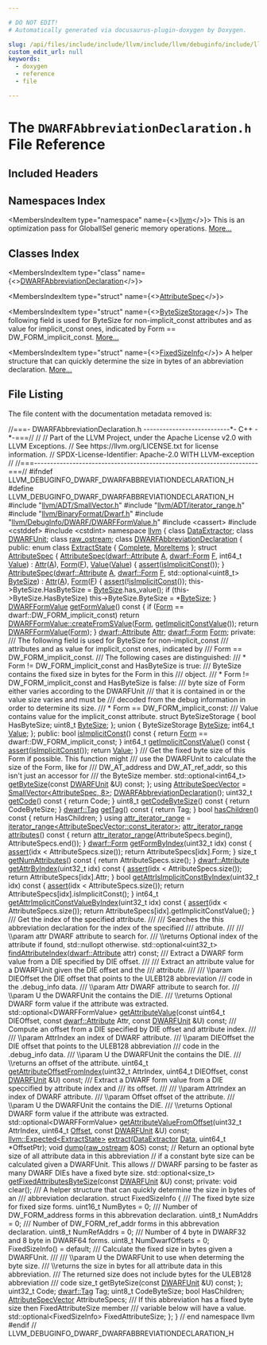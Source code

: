```yaml
---

# DO NOT EDIT!
# Automatically generated via docusaurus-plugin-doxygen by Doxygen.

slug: /api/files/include/include/llvm/include/llvm/debuginfo/include/llvm/debuginfo/dwarf/dwarfabbreviationdeclaration-h
custom_edit_url: null
keywords:
  - doxygen
  - reference
  - file

---
```





# The `DWARFAbbreviationDeclaration.h` File Reference

<DoxygenPage pluginConfig={pluginConfig}>



## Included Headers

<IncludesList>
<IncludesListItem
  filePath="llvm/ADT/SmallVector.h"
  permalink="/docs/api/files/include/include/llvm/include/llvm/adt/smallvector-h"
  isLocal="true" />
<IncludesListItem
  filePath="llvm/ADT/iterator_range.h"
  permalink="/docs/api/files/include/include/llvm/include/llvm/adt/iterator-range-h"
  isLocal="true" />
<IncludesListItem
  filePath="llvm/BinaryFormat/Dwarf.h"
  permalink="/docs/api/files/include/include/llvm/include/llvm/binaryformat/dwarf-h"
  isLocal="true" />
<IncludesListItem
  filePath="llvm/DebugInfo/DWARF/DWARFFormValue.h"
  permalink="/docs/api/files/include/include/llvm/include/llvm/debuginfo/include/llvm/debuginfo/dwarf/dwarfformvalue-h"
  isLocal="true" />
<IncludesListItem
  filePath="cassert"
  permalink=""
  isLocal="false" />
<IncludesListItem
  filePath="cstddef"
  permalink=""
  isLocal="false" />
<IncludesListItem
  filePath="cstdint"
  permalink=""
  isLocal="false" />
</IncludesList>

## Namespaces Index

<MembersIndex>

<MembersIndexItem
  type="namespace"
  name={<><a href="/docs/api/namespaces/llvm">llvm</a></>}>
This is an optimization pass for GlobalISel generic memory operations. <a href="/docs/api/namespaces/llvm/#details">More...</a>
</MembersIndexItem>

</MembersIndex>

## Classes Index

<MembersIndex>

<MembersIndexItem
  type="class"
  name={<><a href="/docs/api/classes/llvm/dwarfabbreviationdeclaration">DWARFAbbreviationDeclaration</a></>}>
</MembersIndexItem>

<MembersIndexItem
  type="struct"
  name={<><a href="/docs/api/structs/llvm/dwarfabbreviationdeclaration/attributespec">AttributeSpec</a></>}>
</MembersIndexItem>

<MembersIndexItem
  type="struct"
  name={<><a href="/docs/api/structs/llvm/dwarfabbreviationdeclaration/attributespec/bytesizestorage">ByteSizeStorage</a></>}>
The following field is used for ByteSize for non-implicit&#95;const attributes and as value for implicit&#95;const ones, indicated by Form == DW&#95;FORM&#95;implicit&#95;const. <a href="/docs/api/structs/llvm/dwarfabbreviationdeclaration/attributespec/bytesizestorage/#details">More...</a>
</MembersIndexItem>

<MembersIndexItem
  type="struct"
  name={<><a href="/docs/api/structs/llvm/dwarfabbreviationdeclaration/fixedsizeinfo">FixedSizeInfo</a></>}>
A helper structure that can quickly determine the size in bytes of an abbreviation declaration. <a href="/docs/api/structs/llvm/dwarfabbreviationdeclaration/fixedsizeinfo/#details">More...</a>
</MembersIndexItem>

</MembersIndex>


## File Listing

The file content with the documentation metadata removed is:

<ProgramListing>

<Link id="l00001" /><CodeLine lineNumber="1"><span class="doxyHighlightComment">//===- DWARFAbbreviationDeclaration.h ---------------------------&#42;- C++ -&#42;-===//</span></CodeLine>
<Link id="l00002" /><CodeLine lineNumber="2"><span class="doxyHighlightComment">//</span></CodeLine>
<Link id="l00003" /><CodeLine lineNumber="3"><span class="doxyHighlightComment">// Part of the LLVM Project, under the Apache License v2.0 with LLVM Exceptions.</span></CodeLine>
<Link id="l00004" /><CodeLine lineNumber="4"><span class="doxyHighlightComment">// See https://llvm.org/LICENSE.txt for license information.</span></CodeLine>
<Link id="l00005" /><CodeLine lineNumber="5"><span class="doxyHighlightComment">// SPDX-License-Identifier: Apache-2.0 WITH LLVM-exception</span></CodeLine>
<Link id="l00006" /><CodeLine lineNumber="6"><span class="doxyHighlightComment">//</span></CodeLine>
<Link id="l00007" /><CodeLine lineNumber="7"><span class="doxyHighlightComment">//===----------------------------------------------------------------------===//</span></CodeLine>
<Link id="l00008" /><CodeLine lineNumber="8"></CodeLine>
<Link id="l00009" /><CodeLine lineNumber="9"><span class="doxyHighlightPreprocessor">#ifndef LLVM&#95;DEBUGINFO&#95;DWARF&#95;DWARFABBREVIATIONDECLARATION&#95;H</span></CodeLine>
<Link id="l00010" /><CodeLine lineNumber="10"><span class="doxyHighlightPreprocessor">#define LLVM&#95;DEBUGINFO&#95;DWARF&#95;DWARFABBREVIATIONDECLARATION&#95;H</span></CodeLine>
<Link id="l00011" /><CodeLine lineNumber="11"></CodeLine>
<Link id="l00012" /><CodeLine lineNumber="12"><span class="doxyHighlightPreprocessor">#include &quot;<a href="/docs/api/files/include/include/llvm/include/llvm/adt/smallvector-h">llvm/ADT/SmallVector.h</a>&quot;</span></CodeLine>
<Link id="l00013" /><CodeLine lineNumber="13"><span class="doxyHighlightPreprocessor">#include &quot;<a href="/docs/api/files/include/include/llvm/include/llvm/adt/iterator-range-h">llvm/ADT/iterator&#95;range.h</a>&quot;</span></CodeLine>
<Link id="l00014" /><CodeLine lineNumber="14"><span class="doxyHighlightPreprocessor">#include &quot;<a href="/docs/api/files/include/include/llvm/include/llvm/binaryformat/dwarf-h">llvm/BinaryFormat/Dwarf.h</a>&quot;</span></CodeLine>
<Link id="l00015" /><CodeLine lineNumber="15"><span class="doxyHighlightPreprocessor">#include &quot;<a href="/docs/api/files/include/include/llvm/include/llvm/debuginfo/include/llvm/debuginfo/dwarf/dwarfformvalue-h">llvm/DebugInfo/DWARF/DWARFFormValue.h</a>&quot;</span></CodeLine>
<Link id="l00016" /><CodeLine lineNumber="16"><span class="doxyHighlightPreprocessor">#include &lt;cassert&gt;</span></CodeLine>
<Link id="l00017" /><CodeLine lineNumber="17"><span class="doxyHighlightPreprocessor">#include &lt;cstddef&gt;</span></CodeLine>
<Link id="l00018" /><CodeLine lineNumber="18"><span class="doxyHighlightPreprocessor">#include &lt;cstdint&gt;</span></CodeLine>
<Link id="l00019" /><CodeLine lineNumber="19"></CodeLine>
<Link id="l00020" /><CodeLine lineNumber="20"><span class="doxyHighlightKeyword">namespace </span><span class="doxyHighlight"><a href="/docs/api/namespaces/llvm">llvm</a> &#123;</span></CodeLine>
<Link id="l00021" /><CodeLine lineNumber="21"></CodeLine>
<Link id="l00022" /><CodeLine lineNumber="22"><span class="doxyHighlightKeyword">class </span><span class="doxyHighlight"><a href="/docs/api/classes/llvm/dataextractor">DataExtractor</a>;</span></CodeLine>
<Link id="l00023" /><CodeLine lineNumber="23"><span class="doxyHighlightKeyword">class </span><span class="doxyHighlight"><a href="/docs/api/classes/llvm/dwarfunit-1">DWARFUnit</a>;</span></CodeLine>
<Link id="l00024" /><CodeLine lineNumber="24"><span class="doxyHighlightKeyword">class </span><span class="doxyHighlight"><a href="/docs/api/classes/llvm/raw-ostream">raw&#95;ostream</a>;</span></CodeLine>
<Link id="l00025" /><CodeLine lineNumber="25"></CodeLine>
<Link id="l00026" /><CodeLine lineNumber="26" lineLink="/docs/api/classes/llvm/dwarfabbreviationdeclaration"><span class="doxyHighlightKeyword">class </span><span class="doxyHighlight"><a href="/docs/api/classes/llvm/dwarfabbreviationdeclaration/#af09a94b7f29820590b6ab1ce422b0adc">DWARFAbbreviationDeclaration</a> &#123;</span></CodeLine>
<Link id="l00027" /><CodeLine lineNumber="27"><span class="doxyHighlightKeyword">public</span><span class="doxyHighlight">:</span></CodeLine>
<Link id="l00028" /><CodeLine lineNumber="28" lineLink="/docs/api/classes/llvm/dwarfabbreviationdeclaration/#a45f09c6803dbfb2f9d93c99695f96c4faae94f80b3ce82062a5dd7815daa04f9d"><span class="doxyHighlight">  </span><span class="doxyHighlightKeyword">enum class</span><span class="doxyHighlight"> <a href="/docs/api/classes/llvm/dwarfabbreviationdeclaration/#a45f09c6803dbfb2f9d93c99695f96c4f">ExtractState</a> &#123; <a href="/docs/api/classes/llvm/dwarfabbreviationdeclaration/#a45f09c6803dbfb2f9d93c99695f96c4faae94f80b3ce82062a5dd7815daa04f9d">Complete</a>, <a href="/docs/api/classes/llvm/dwarfabbreviationdeclaration/#a45f09c6803dbfb2f9d93c99695f96c4fa6dddae7592715059f525b0be03e12b66">MoreItems</a> &#125;;</span></CodeLine>
<Link id="l00029" /><CodeLine lineNumber="29" lineLink="/docs/api/structs/llvm/dwarfabbreviationdeclaration/attributespec"><span class="doxyHighlight">  </span><span class="doxyHighlightKeyword">struct </span><span class="doxyHighlight"><a href="/docs/api/structs/llvm/dwarfabbreviationdeclaration/attributespec/#a425ba6e6cc155ad1a7df3893f865e33c">AttributeSpec</a> &#123;</span></CodeLine>
<Link id="l00030" /><CodeLine lineNumber="30" lineLink="/docs/api/structs/llvm/dwarfabbreviationdeclaration/attributespec/#a425ba6e6cc155ad1a7df3893f865e33c"><span class="doxyHighlight">    <a href="/docs/api/structs/llvm/dwarfabbreviationdeclaration/attributespec/#a425ba6e6cc155ad1a7df3893f865e33c">AttributeSpec</a>(<a href="/docs/api/namespaces/llvm/dwarf/#a1424c28b6a65587442fbd9d87726c2c7">dwarf::Attribute</a> <a href="/docs/api/files/lib/lib/ir/builtingcs-cpp/#a2e38c85003a042421cde1647632d0b72">A</a>, <a href="/docs/api/namespaces/llvm/dwarf/#a6c06a10ffac779879f6b62a1a904517b">dwarf::Form</a> <a href="/docs/api/files/lib/lib/support/md5-cpp/#a96d73bbd7af15cb1fc38c3f4a3bd82e9">F</a>, int64&#95;t <a href="/docs/api/structs/llvm/dwarfabbreviationdeclaration/attributespec/#a112010382f814e3b8bef82bdbde3a98a">Value</a>)</span></CodeLine>
<Link id="l00031" /><CodeLine lineNumber="31"><span class="doxyHighlight">        : <a href="/docs/api/structs/llvm/dwarfabbreviationdeclaration/attributespec/#a334610a585463d47be91041e10e9ba7a">Attr</a>(<a href="/docs/api/files/lib/lib/ir/builtingcs-cpp/#a2e38c85003a042421cde1647632d0b72">A</a>), <a href="/docs/api/structs/llvm/dwarfabbreviationdeclaration/attributespec/#ae1a5d450fc1291db4a1981cfbd38fc0b">Form</a>(<a href="/docs/api/files/lib/lib/support/md5-cpp/#a96d73bbd7af15cb1fc38c3f4a3bd82e9">F</a>), <a href="/docs/api/structs/llvm/dwarfabbreviationdeclaration/attributespec/#a112010382f814e3b8bef82bdbde3a98a">Value</a>(<a href="/docs/api/structs/llvm/dwarfabbreviationdeclaration/attributespec/#a112010382f814e3b8bef82bdbde3a98a">Value</a>) &#123;</span></CodeLine>
<Link id="l00032" /><CodeLine lineNumber="32"><span class="doxyHighlight">      <a href="/docs/api/files/lib/lib/target/lib/target/amdgpu/silowercontrolflow-cpp/#a4868c5d81c5ccc98c47aeab6244346a0">assert</a>(<a href="/docs/api/structs/llvm/dwarfabbreviationdeclaration/attributespec/#a9e3a56ce95d62313369edc1e9c351032">isImplicitConst</a>());</span></CodeLine>
<Link id="l00033" /><CodeLine lineNumber="33"><span class="doxyHighlight">    &#125;</span></CodeLine>
<Link id="l00034" /><CodeLine lineNumber="34" lineLink="/docs/api/structs/llvm/dwarfabbreviationdeclaration/attributespec/#a48b6e664247405fecf3f095dbfb1c369"><span class="doxyHighlight">    <a href="/docs/api/structs/llvm/dwarfabbreviationdeclaration/attributespec/#a48b6e664247405fecf3f095dbfb1c369">AttributeSpec</a>(<a href="/docs/api/namespaces/llvm/dwarf/#a1424c28b6a65587442fbd9d87726c2c7">dwarf::Attribute</a> <a href="/docs/api/files/lib/lib/ir/builtingcs-cpp/#a2e38c85003a042421cde1647632d0b72">A</a>, <a href="/docs/api/namespaces/llvm/dwarf/#a6c06a10ffac779879f6b62a1a904517b">dwarf::Form</a> <a href="/docs/api/files/lib/lib/support/md5-cpp/#a96d73bbd7af15cb1fc38c3f4a3bd82e9">F</a>,</span></CodeLine>
<Link id="l00035" /><CodeLine lineNumber="35"><span class="doxyHighlight">                  std::optional&lt;uint8&#95;t&gt; <a href="/docs/api/structs/llvm/dwarfabbreviationdeclaration/attributespec/#afe03f18443413e313f45a54366c4277d">ByteSize</a>)</span></CodeLine>
<Link id="l00036" /><CodeLine lineNumber="36"><span class="doxyHighlight">        : <a href="/docs/api/structs/llvm/dwarfabbreviationdeclaration/attributespec/#a334610a585463d47be91041e10e9ba7a">Attr</a>(<a href="/docs/api/files/lib/lib/ir/builtingcs-cpp/#a2e38c85003a042421cde1647632d0b72">A</a>), <a href="/docs/api/structs/llvm/dwarfabbreviationdeclaration/attributespec/#ae1a5d450fc1291db4a1981cfbd38fc0b">Form</a>(<a href="/docs/api/files/lib/lib/support/md5-cpp/#a96d73bbd7af15cb1fc38c3f4a3bd82e9">F</a>) &#123;</span></CodeLine>
<Link id="l00037" /><CodeLine lineNumber="37"><span class="doxyHighlight">      <a href="/docs/api/files/lib/lib/target/lib/target/amdgpu/silowercontrolflow-cpp/#a4868c5d81c5ccc98c47aeab6244346a0">assert</a>(!<a href="/docs/api/structs/llvm/dwarfabbreviationdeclaration/attributespec/#a9e3a56ce95d62313369edc1e9c351032">isImplicitConst</a>());</span></CodeLine>
<Link id="l00038" /><CodeLine lineNumber="38"><span class="doxyHighlight">      this-&gt;ByteSize.HasByteSize = <a href="/docs/api/structs/llvm/dwarfabbreviationdeclaration/attributespec/#afe03f18443413e313f45a54366c4277d">ByteSize</a>.has&#95;value();</span></CodeLine>
<Link id="l00039" /><CodeLine lineNumber="39"><span class="doxyHighlight">      </span><span class="doxyHighlightKeywordFlow">if</span><span class="doxyHighlight"> (this-&gt;ByteSize.HasByteSize)</span></CodeLine>
<Link id="l00040" /><CodeLine lineNumber="40"><span class="doxyHighlight">        this-&gt;ByteSize.ByteSize = &#42;<a href="/docs/api/structs/llvm/dwarfabbreviationdeclaration/attributespec/#afe03f18443413e313f45a54366c4277d">ByteSize</a>;</span></CodeLine>
<Link id="l00041" /><CodeLine lineNumber="41"><span class="doxyHighlight">    &#125;</span></CodeLine>
<Link id="l00042" /><CodeLine lineNumber="42"></CodeLine>
<Link id="l00043" /><CodeLine lineNumber="43" lineLink="/docs/api/structs/llvm/dwarfabbreviationdeclaration/attributespec/#a3abfd85641f7025ead5cbc6ef45d59ad"><span class="doxyHighlight">    <a href="/docs/api/classes/llvm/dwarfformvalue">DWARFFormValue</a> <a href="/docs/api/structs/llvm/dwarfabbreviationdeclaration/attributespec/#a3abfd85641f7025ead5cbc6ef45d59ad">getFormValue</a>()</span><span class="doxyHighlightKeyword"> const </span><span class="doxyHighlight">&#123;</span></CodeLine>
<Link id="l00044" /><CodeLine lineNumber="44"><span class="doxyHighlight">      </span><span class="doxyHighlightKeywordFlow">if</span><span class="doxyHighlight"> (<a href="/docs/api/structs/llvm/dwarfabbreviationdeclaration/attributespec/#ae1a5d450fc1291db4a1981cfbd38fc0b">Form</a> == dwarf::DW&#95;FORM&#95;implicit&#95;const)</span></CodeLine>
<Link id="l00045" /><CodeLine lineNumber="45"><span class="doxyHighlight">        </span><span class="doxyHighlightKeywordFlow">return</span><span class="doxyHighlight"> <a href="/docs/api/classes/llvm/dwarfformvalue/#ac346eaa0ba929794c7261e78a757f7ad">DWARFFormValue::createFromSValue</a>(<a href="/docs/api/structs/llvm/dwarfabbreviationdeclaration/attributespec/#ae1a5d450fc1291db4a1981cfbd38fc0b">Form</a>, <a href="/docs/api/structs/llvm/dwarfabbreviationdeclaration/attributespec/#ae3441070f1a2550e5d8ff74aaa098c7c">getImplicitConstValue</a>());</span></CodeLine>
<Link id="l00046" /><CodeLine lineNumber="46"></CodeLine>
<Link id="l00047" /><CodeLine lineNumber="47"><span class="doxyHighlight">      </span><span class="doxyHighlightKeywordFlow">return</span><span class="doxyHighlight"> <a href="/docs/api/classes/llvm/dwarfformvalue">DWARFFormValue</a>(<a href="/docs/api/structs/llvm/dwarfabbreviationdeclaration/attributespec/#ae1a5d450fc1291db4a1981cfbd38fc0b">Form</a>);</span></CodeLine>
<Link id="l00048" /><CodeLine lineNumber="48"><span class="doxyHighlight">    &#125;</span></CodeLine>
<Link id="l00049" /><CodeLine lineNumber="49"></CodeLine>
<Link id="l00050" /><CodeLine lineNumber="50" lineLink="/docs/api/structs/llvm/dwarfabbreviationdeclaration/attributespec/#a334610a585463d47be91041e10e9ba7a"><span class="doxyHighlight">    <a href="/docs/api/namespaces/llvm/dwarf/#a1424c28b6a65587442fbd9d87726c2c7">dwarf::Attribute</a> <a href="/docs/api/structs/llvm/dwarfabbreviationdeclaration/attributespec/#a334610a585463d47be91041e10e9ba7a">Attr</a>;</span></CodeLine>
<Link id="l00051" /><CodeLine lineNumber="51" lineLink="/docs/api/structs/llvm/dwarfabbreviationdeclaration/attributespec/#ae1a5d450fc1291db4a1981cfbd38fc0b"><span class="doxyHighlight">    <a href="/docs/api/namespaces/llvm/dwarf/#a6c06a10ffac779879f6b62a1a904517b">dwarf::Form</a> <a href="/docs/api/structs/llvm/dwarfabbreviationdeclaration/attributespec/#ae1a5d450fc1291db4a1981cfbd38fc0b">Form</a>;</span></CodeLine>
<Link id="l00052" /><CodeLine lineNumber="52"></CodeLine>
<Link id="l00053" /><CodeLine lineNumber="53"><span class="doxyHighlight">  </span><span class="doxyHighlightKeyword">private</span><span class="doxyHighlight">:</span></CodeLine>
<Link id="l00054" /><CodeLine lineNumber="54"><span class="doxyHighlightComment">    /// The following field is used for ByteSize for non-implicit&#95;const</span></CodeLine>
<Link id="l00055" /><CodeLine lineNumber="55"><span class="doxyHighlightComment">    /// attributes and as value for implicit&#95;const ones, indicated by</span></CodeLine>
<Link id="l00056" /><CodeLine lineNumber="56"><span class="doxyHighlightComment">    /// Form == DW&#95;FORM&#95;implicit&#95;const.</span></CodeLine>
<Link id="l00057" /><CodeLine lineNumber="57"><span class="doxyHighlightComment">    /// The following cases are distinguished:</span></CodeLine>
<Link id="l00058" /><CodeLine lineNumber="58"><span class="doxyHighlightComment">    /// &#42; Form != DW&#95;FORM&#95;implicit&#95;const and HasByteSize is true:</span></CodeLine>
<Link id="l00059" /><CodeLine lineNumber="59"><span class="doxyHighlightComment">    ///     ByteSize contains the fixed size in bytes for the Form in this</span></CodeLine>
<Link id="l00060" /><CodeLine lineNumber="60"><span class="doxyHighlightComment">    ///     object.</span></CodeLine>
<Link id="l00061" /><CodeLine lineNumber="61"><span class="doxyHighlightComment">    /// &#42; Form != DW&#95;FORM&#95;implicit&#95;const and HasByteSize is false:</span></CodeLine>
<Link id="l00062" /><CodeLine lineNumber="62"><span class="doxyHighlightComment">    ///     byte size of Form either varies according to the DWARFUnit</span></CodeLine>
<Link id="l00063" /><CodeLine lineNumber="63"><span class="doxyHighlightComment">    ///     that it is contained in or the value size varies and must be</span></CodeLine>
<Link id="l00064" /><CodeLine lineNumber="64"><span class="doxyHighlightComment">    ///     decoded from the debug information in order to determine its size.</span></CodeLine>
<Link id="l00065" /><CodeLine lineNumber="65"><span class="doxyHighlightComment">    /// &#42; Form == DW&#95;FORM&#95;implicit&#95;const:</span></CodeLine>
<Link id="l00066" /><CodeLine lineNumber="66"><span class="doxyHighlightComment">    ///     Value contains value for the implicit&#95;const attribute.</span></CodeLine>
<Link id="l00067" /><CodeLine lineNumber="67"><span class="doxyHighlight">    </span><span class="doxyHighlightKeyword">struct </span><span class="doxyHighlight">ByteSizeStorage &#123;</span></CodeLine>
<Link id="l00068" /><CodeLine lineNumber="68"><span class="doxyHighlight">      </span><span class="doxyHighlightKeywordType">bool</span><span class="doxyHighlight"> HasByteSize;</span></CodeLine>
<Link id="l00069" /><CodeLine lineNumber="69"><span class="doxyHighlight">      uint8&#95;t <a href="/docs/api/structs/llvm/dwarfabbreviationdeclaration/attributespec/#afe03f18443413e313f45a54366c4277d">ByteSize</a>;</span></CodeLine>
<Link id="l00070" /><CodeLine lineNumber="70"><span class="doxyHighlight">    &#125;;</span></CodeLine>
<Link id="l00071" /><CodeLine lineNumber="71"><span class="doxyHighlight">    </span><span class="doxyHighlightKeyword">union </span><span class="doxyHighlight">&#123;</span></CodeLine>
<Link id="l00072" /><CodeLine lineNumber="72" lineLink="/docs/api/structs/llvm/dwarfabbreviationdeclaration/attributespec/#afe03f18443413e313f45a54366c4277d"><span class="doxyHighlight">      ByteSizeStorage <a href="/docs/api/structs/llvm/dwarfabbreviationdeclaration/attributespec/#afe03f18443413e313f45a54366c4277d">ByteSize</a>;</span></CodeLine>
<Link id="l00073" /><CodeLine lineNumber="73" lineLink="/docs/api/structs/llvm/dwarfabbreviationdeclaration/attributespec/#a112010382f814e3b8bef82bdbde3a98a"><span class="doxyHighlight">      int64&#95;t <a href="/docs/api/structs/llvm/dwarfabbreviationdeclaration/attributespec/#a112010382f814e3b8bef82bdbde3a98a">Value</a>;</span></CodeLine>
<Link id="l00074" /><CodeLine lineNumber="74"><span class="doxyHighlight">    &#125;;</span></CodeLine>
<Link id="l00075" /><CodeLine lineNumber="75"></CodeLine>
<Link id="l00076" /><CodeLine lineNumber="76"><span class="doxyHighlight">  </span><span class="doxyHighlightKeyword">public</span><span class="doxyHighlight">:</span></CodeLine>
<Link id="l00077" /><CodeLine lineNumber="77" lineLink="/docs/api/structs/llvm/dwarfabbreviationdeclaration/attributespec/#a9e3a56ce95d62313369edc1e9c351032"><span class="doxyHighlight">    </span><span class="doxyHighlightKeywordType">bool</span><span class="doxyHighlight"> <a href="/docs/api/structs/llvm/dwarfabbreviationdeclaration/attributespec/#a9e3a56ce95d62313369edc1e9c351032">isImplicitConst</a>()</span><span class="doxyHighlightKeyword"> const </span><span class="doxyHighlight">&#123;</span></CodeLine>
<Link id="l00078" /><CodeLine lineNumber="78"><span class="doxyHighlight">      </span><span class="doxyHighlightKeywordFlow">return</span><span class="doxyHighlight"> <a href="/docs/api/structs/llvm/dwarfabbreviationdeclaration/attributespec/#ae1a5d450fc1291db4a1981cfbd38fc0b">Form</a> == dwarf::DW&#95;FORM&#95;implicit&#95;const;</span></CodeLine>
<Link id="l00079" /><CodeLine lineNumber="79"><span class="doxyHighlight">    &#125;</span></CodeLine>
<Link id="l00080" /><CodeLine lineNumber="80"></CodeLine>
<Link id="l00081" /><CodeLine lineNumber="81" lineLink="/docs/api/structs/llvm/dwarfabbreviationdeclaration/attributespec/#ae3441070f1a2550e5d8ff74aaa098c7c"><span class="doxyHighlight">    int64&#95;t <a href="/docs/api/structs/llvm/dwarfabbreviationdeclaration/attributespec/#ae3441070f1a2550e5d8ff74aaa098c7c">getImplicitConstValue</a>()</span><span class="doxyHighlightKeyword"> const </span><span class="doxyHighlight">&#123;</span></CodeLine>
<Link id="l00082" /><CodeLine lineNumber="82"><span class="doxyHighlight">      <a href="/docs/api/files/lib/lib/target/lib/target/amdgpu/silowercontrolflow-cpp/#a4868c5d81c5ccc98c47aeab6244346a0">assert</a>(<a href="/docs/api/structs/llvm/dwarfabbreviationdeclaration/attributespec/#a9e3a56ce95d62313369edc1e9c351032">isImplicitConst</a>());</span></CodeLine>
<Link id="l00083" /><CodeLine lineNumber="83"><span class="doxyHighlight">      </span><span class="doxyHighlightKeywordFlow">return</span><span class="doxyHighlight"> <a href="/docs/api/structs/llvm/dwarfabbreviationdeclaration/attributespec/#a112010382f814e3b8bef82bdbde3a98a">Value</a>;</span></CodeLine>
<Link id="l00084" /><CodeLine lineNumber="84"><span class="doxyHighlight">    &#125;</span></CodeLine>
<Link id="l00085" /><CodeLine lineNumber="85"></CodeLine>
<Link id="l00086" /><CodeLine lineNumber="86"><span class="doxyHighlightComment">    /// Get the fixed byte size of this Form if possible. This function might</span></CodeLine>
<Link id="l00087" /><CodeLine lineNumber="87"><span class="doxyHighlightComment">    /// use the DWARFUnit to calculate the size of the Form, like for</span></CodeLine>
<Link id="l00088" /><CodeLine lineNumber="88"><span class="doxyHighlightComment">    /// DW&#95;AT&#95;address and DW&#95;AT&#95;ref&#95;addr, so this isn&#39;t just an accessor for</span></CodeLine>
<Link id="l00089" /><CodeLine lineNumber="89"><span class="doxyHighlightComment">    /// the ByteSize member.</span></CodeLine>
<Link id="l00090" /><CodeLine lineNumber="90"><span class="doxyHighlight">    std::optional&lt;int64&#95;t&gt; <a href="/docs/api/structs/llvm/dwarfabbreviationdeclaration/attributespec/#a50a3d3171e9bba6ee3e3bcfc8db2af31">getByteSize</a>(</span><span class="doxyHighlightKeyword">const</span><span class="doxyHighlight"> <a href="/docs/api/classes/llvm/dwarfunit-1">DWARFUnit</a> &amp;U) </span><span class="doxyHighlightKeyword">const</span><span class="doxyHighlight">;</span></CodeLine>
<Link id="l00091" /><CodeLine lineNumber="91"><span class="doxyHighlight">  &#125;;</span></CodeLine>
<Link id="l00092" /><CodeLine lineNumber="92" lineLink="/docs/api/classes/llvm/dwarfabbreviationdeclaration/#a0910dfca074406871fc17f5a335ef283"><span class="doxyHighlight">  </span><span class="doxyHighlightKeyword">using </span><span class="doxyHighlight"><a href="/docs/api/classes/llvm/dwarfabbreviationdeclaration/#a0910dfca074406871fc17f5a335ef283">AttributeSpecVector</a> = <a href="/docs/api/classes/llvm/smallvector">SmallVector&lt;AttributeSpec, 8&gt;</a>;</span></CodeLine>
<Link id="l00093" /><CodeLine lineNumber="93"></CodeLine>
<Link id="l00094" /><CodeLine lineNumber="94"><span class="doxyHighlight">  <a href="/docs/api/classes/llvm/dwarfabbreviationdeclaration/#af09a94b7f29820590b6ab1ce422b0adc">DWARFAbbreviationDeclaration</a>();</span></CodeLine>
<Link id="l00095" /><CodeLine lineNumber="95"></CodeLine>
<Link id="l00096" /><CodeLine lineNumber="96" lineLink="/docs/api/classes/llvm/dwarfabbreviationdeclaration/#ac1c89d249411e93a83f15dbef8a16ca4"><span class="doxyHighlight">  uint32&#95;t <a href="/docs/api/classes/llvm/dwarfabbreviationdeclaration/#ac1c89d249411e93a83f15dbef8a16ca4">getCode</a>()</span><span class="doxyHighlightKeyword"> const </span><span class="doxyHighlight">&#123; </span><span class="doxyHighlightKeywordFlow">return</span><span class="doxyHighlight"> Code; &#125;</span></CodeLine>
<Link id="l00097" /><CodeLine lineNumber="97" lineLink="/docs/api/classes/llvm/dwarfabbreviationdeclaration/#a6e2944e4346a2471510b6d9808b6c10b"><span class="doxyHighlight">  uint8&#95;t <a href="/docs/api/classes/llvm/dwarfabbreviationdeclaration/#a6e2944e4346a2471510b6d9808b6c10b">getCodeByteSize</a>()</span><span class="doxyHighlightKeyword"> const </span><span class="doxyHighlight">&#123; </span><span class="doxyHighlightKeywordFlow">return</span><span class="doxyHighlight"> CodeByteSize; &#125;</span></CodeLine>
<Link id="l00098" /><CodeLine lineNumber="98" lineLink="/docs/api/classes/llvm/dwarfabbreviationdeclaration/#a9845eea8b8e03fc6df883a052e687a9d"><span class="doxyHighlight">  <a href="/docs/api/namespaces/llvm/dwarf/#ac94a19fc8c57bf0350fc4e9f45897828">dwarf::Tag</a> <a href="/docs/api/classes/llvm/dwarfabbreviationdeclaration/#a9845eea8b8e03fc6df883a052e687a9d">getTag</a>()</span><span class="doxyHighlightKeyword"> const </span><span class="doxyHighlight">&#123; </span><span class="doxyHighlightKeywordFlow">return</span><span class="doxyHighlight"> Tag; &#125;</span></CodeLine>
<Link id="l00099" /><CodeLine lineNumber="99" lineLink="/docs/api/classes/llvm/dwarfabbreviationdeclaration/#a15569ecc35acb16fbf216df8dccac97f"><span class="doxyHighlight">  </span><span class="doxyHighlightKeywordType">bool</span><span class="doxyHighlight"> <a href="/docs/api/classes/llvm/dwarfabbreviationdeclaration/#a15569ecc35acb16fbf216df8dccac97f">hasChildren</a>()</span><span class="doxyHighlightKeyword"> const </span><span class="doxyHighlight">&#123; </span><span class="doxyHighlightKeywordFlow">return</span><span class="doxyHighlight"> HasChildren; &#125;</span></CodeLine>
<Link id="l00100" /><CodeLine lineNumber="100"></CodeLine>
<Link id="l00101" /><CodeLine lineNumber="101" lineLink="/docs/api/classes/llvm/dwarfabbreviationdeclaration/#a8ec5d1c6239e870507fc273f8aa4e6ce"><span class="doxyHighlight">  </span><span class="doxyHighlightKeyword">using </span><span class="doxyHighlight"><a href="/docs/api/classes/llvm/dwarfabbreviationdeclaration/#a8ec5d1c6239e870507fc273f8aa4e6ce">attr&#95;iterator&#95;range</a> =</span></CodeLine>
<Link id="l00102" /><CodeLine lineNumber="102"><span class="doxyHighlight">      <a href="/docs/api/classes/llvm/iterator-range">iterator&#95;range&lt;AttributeSpecVector::const&#95;iterator&gt;</a>;</span></CodeLine>
<Link id="l00103" /><CodeLine lineNumber="103"></CodeLine>
<Link id="l00104" /><CodeLine lineNumber="104" lineLink="/docs/api/classes/llvm/dwarfabbreviationdeclaration/#a6413f88dcc7951305366531706fd50bc"><span class="doxyHighlight">  <a href="/docs/api/classes/llvm/dwarfabbreviationdeclaration/#a8ec5d1c6239e870507fc273f8aa4e6ce">attr&#95;iterator&#95;range</a> <a href="/docs/api/classes/llvm/dwarfabbreviationdeclaration/#a6413f88dcc7951305366531706fd50bc">attributes</a>()</span><span class="doxyHighlightKeyword"> const </span><span class="doxyHighlight">&#123;</span></CodeLine>
<Link id="l00105" /><CodeLine lineNumber="105"><span class="doxyHighlight">    </span><span class="doxyHighlightKeywordFlow">return</span><span class="doxyHighlight"> <a href="/docs/api/classes/llvm/dwarfabbreviationdeclaration/#a8ec5d1c6239e870507fc273f8aa4e6ce">attr&#95;iterator&#95;range</a>(AttributeSpecs.begin(), AttributeSpecs.end());</span></CodeLine>
<Link id="l00106" /><CodeLine lineNumber="106"><span class="doxyHighlight">  &#125;</span></CodeLine>
<Link id="l00107" /><CodeLine lineNumber="107"></CodeLine>
<Link id="l00108" /><CodeLine lineNumber="108" lineLink="/docs/api/classes/llvm/dwarfabbreviationdeclaration/#ad83f0ea5f018d48bb5d14c233ecfbdc9"><span class="doxyHighlight">  <a href="/docs/api/namespaces/llvm/dwarf/#a6c06a10ffac779879f6b62a1a904517b">dwarf::Form</a> <a href="/docs/api/classes/llvm/dwarfabbreviationdeclaration/#ad83f0ea5f018d48bb5d14c233ecfbdc9">getFormByIndex</a>(uint32&#95;t idx)</span><span class="doxyHighlightKeyword"> const </span><span class="doxyHighlight">&#123;</span></CodeLine>
<Link id="l00109" /><CodeLine lineNumber="109"><span class="doxyHighlight">    <a href="/docs/api/files/lib/lib/target/lib/target/amdgpu/silowercontrolflow-cpp/#a4868c5d81c5ccc98c47aeab6244346a0">assert</a>(idx &lt; AttributeSpecs.size());</span></CodeLine>
<Link id="l00110" /><CodeLine lineNumber="110"><span class="doxyHighlight">    </span><span class="doxyHighlightKeywordFlow">return</span><span class="doxyHighlight"> AttributeSpecs&#91;idx&#93;.Form;</span></CodeLine>
<Link id="l00111" /><CodeLine lineNumber="111"><span class="doxyHighlight">  &#125;</span></CodeLine>
<Link id="l00112" /><CodeLine lineNumber="112"></CodeLine>
<Link id="l00113" /><CodeLine lineNumber="113" lineLink="/docs/api/classes/llvm/dwarfabbreviationdeclaration/#a0a4a66da167ba3c1491519a9fcb7594c"><span class="doxyHighlight">  </span><span class="doxyHighlightKeywordType">size&#95;t</span><span class="doxyHighlight"> <a href="/docs/api/classes/llvm/dwarfabbreviationdeclaration/#a0a4a66da167ba3c1491519a9fcb7594c">getNumAttributes</a>()</span><span class="doxyHighlightKeyword"> const </span><span class="doxyHighlight">&#123;</span></CodeLine>
<Link id="l00114" /><CodeLine lineNumber="114"><span class="doxyHighlight">    </span><span class="doxyHighlightKeywordFlow">return</span><span class="doxyHighlight"> AttributeSpecs.size();</span></CodeLine>
<Link id="l00115" /><CodeLine lineNumber="115"><span class="doxyHighlight">  &#125;</span></CodeLine>
<Link id="l00116" /><CodeLine lineNumber="116"></CodeLine>
<Link id="l00117" /><CodeLine lineNumber="117" lineLink="/docs/api/classes/llvm/dwarfabbreviationdeclaration/#a492fdf2702f0b7ff4fb07bc41e877bd5"><span class="doxyHighlight">  <a href="/docs/api/namespaces/llvm/dwarf/#a1424c28b6a65587442fbd9d87726c2c7">dwarf::Attribute</a> <a href="/docs/api/classes/llvm/dwarfabbreviationdeclaration/#a492fdf2702f0b7ff4fb07bc41e877bd5">getAttrByIndex</a>(uint32&#95;t idx)</span><span class="doxyHighlightKeyword"> const </span><span class="doxyHighlight">&#123;</span></CodeLine>
<Link id="l00118" /><CodeLine lineNumber="118"><span class="doxyHighlight">    <a href="/docs/api/files/lib/lib/target/lib/target/amdgpu/silowercontrolflow-cpp/#a4868c5d81c5ccc98c47aeab6244346a0">assert</a>(idx &lt; AttributeSpecs.size());</span></CodeLine>
<Link id="l00119" /><CodeLine lineNumber="119"><span class="doxyHighlight">    </span><span class="doxyHighlightKeywordFlow">return</span><span class="doxyHighlight"> AttributeSpecs&#91;idx&#93;.Attr;</span></CodeLine>
<Link id="l00120" /><CodeLine lineNumber="120"><span class="doxyHighlight">  &#125;</span></CodeLine>
<Link id="l00121" /><CodeLine lineNumber="121"></CodeLine>
<Link id="l00122" /><CodeLine lineNumber="122" lineLink="/docs/api/classes/llvm/dwarfabbreviationdeclaration/#a252fec4450c583c364a00273761ae520"><span class="doxyHighlight">  </span><span class="doxyHighlightKeywordType">bool</span><span class="doxyHighlight"> <a href="/docs/api/classes/llvm/dwarfabbreviationdeclaration/#a252fec4450c583c364a00273761ae520">getAttrIsImplicitConstByIndex</a>(uint32&#95;t idx)</span><span class="doxyHighlightKeyword"> const </span><span class="doxyHighlight">&#123;</span></CodeLine>
<Link id="l00123" /><CodeLine lineNumber="123"><span class="doxyHighlight">    <a href="/docs/api/files/lib/lib/target/lib/target/amdgpu/silowercontrolflow-cpp/#a4868c5d81c5ccc98c47aeab6244346a0">assert</a>(idx &lt; AttributeSpecs.size());</span></CodeLine>
<Link id="l00124" /><CodeLine lineNumber="124"><span class="doxyHighlight">    </span><span class="doxyHighlightKeywordFlow">return</span><span class="doxyHighlight"> AttributeSpecs&#91;idx&#93;.isImplicitConst();</span></CodeLine>
<Link id="l00125" /><CodeLine lineNumber="125"><span class="doxyHighlight">  &#125;</span></CodeLine>
<Link id="l00126" /><CodeLine lineNumber="126"></CodeLine>
<Link id="l00127" /><CodeLine lineNumber="127" lineLink="/docs/api/classes/llvm/dwarfabbreviationdeclaration/#a667fbf04d64dbf14c148c06da40249b4"><span class="doxyHighlight">  int64&#95;t <a href="/docs/api/classes/llvm/dwarfabbreviationdeclaration/#a667fbf04d64dbf14c148c06da40249b4">getAttrImplicitConstValueByIndex</a>(uint32&#95;t idx)</span><span class="doxyHighlightKeyword"> const </span><span class="doxyHighlight">&#123;</span></CodeLine>
<Link id="l00128" /><CodeLine lineNumber="128"><span class="doxyHighlight">    <a href="/docs/api/files/lib/lib/target/lib/target/amdgpu/silowercontrolflow-cpp/#a4868c5d81c5ccc98c47aeab6244346a0">assert</a>(idx &lt; AttributeSpecs.size());</span></CodeLine>
<Link id="l00129" /><CodeLine lineNumber="129"><span class="doxyHighlight">    </span><span class="doxyHighlightKeywordFlow">return</span><span class="doxyHighlight"> AttributeSpecs&#91;idx&#93;.getImplicitConstValue();</span></CodeLine>
<Link id="l00130" /><CodeLine lineNumber="130"><span class="doxyHighlight">  &#125;</span></CodeLine>
<Link id="l00131" /><CodeLine lineNumber="131"></CodeLine>
<Link id="l00132" /><CodeLine lineNumber="132"><span class="doxyHighlightComment">  /// Get the index of the specified attribute.</span></CodeLine>
<Link id="l00133" /><CodeLine lineNumber="133"><span class="doxyHighlightComment">  ///</span></CodeLine>
<Link id="l00134" /><CodeLine lineNumber="134"><span class="doxyHighlightComment">  /// Searches the this abbreviation declaration for the index of the specified</span></CodeLine>
<Link id="l00135" /><CodeLine lineNumber="135"><span class="doxyHighlightComment">  /// attribute.</span></CodeLine>
<Link id="l00136" /><CodeLine lineNumber="136"><span class="doxyHighlightComment">  ///</span></CodeLine>
<Link id="l00137" /><CodeLine lineNumber="137"><span class="doxyHighlightComment">  /// \\param attr DWARF attribute to search for.</span></CodeLine>
<Link id="l00138" /><CodeLine lineNumber="138"><span class="doxyHighlightComment">  /// \\returns Optional index of the attribute if found, std::nullopt otherwise.</span></CodeLine>
<Link id="l00139" /><CodeLine lineNumber="139"><span class="doxyHighlight">  std::optional&lt;uint32&#95;t&gt; <a href="/docs/api/classes/llvm/dwarfabbreviationdeclaration/#aa5d511f8ee28fc98a1236c8f5cb23b67">findAttributeIndex</a>(<a href="/docs/api/namespaces/llvm/dwarf/#a1424c28b6a65587442fbd9d87726c2c7">dwarf::Attribute</a> attr) </span><span class="doxyHighlightKeyword">const</span><span class="doxyHighlight">;</span></CodeLine>
<Link id="l00140" /><CodeLine lineNumber="140"></CodeLine>
<Link id="l00141" /><CodeLine lineNumber="141"><span class="doxyHighlightComment">  /// Extract a DWARF form value from a DIE specified by DIE offset.</span></CodeLine>
<Link id="l00142" /><CodeLine lineNumber="142"><span class="doxyHighlightComment">  ///</span></CodeLine>
<Link id="l00143" /><CodeLine lineNumber="143"><span class="doxyHighlightComment">  /// Extract an attribute value for a DWARFUnit given the DIE offset and the</span></CodeLine>
<Link id="l00144" /><CodeLine lineNumber="144"><span class="doxyHighlightComment">  /// attribute.</span></CodeLine>
<Link id="l00145" /><CodeLine lineNumber="145"><span class="doxyHighlightComment">  ///</span></CodeLine>
<Link id="l00146" /><CodeLine lineNumber="146"><span class="doxyHighlightComment">  /// \\param DIEOffset the DIE offset that points to the ULEB128 abbreviation</span></CodeLine>
<Link id="l00147" /><CodeLine lineNumber="147"><span class="doxyHighlightComment">  /// code in the .debug&#95;info data.</span></CodeLine>
<Link id="l00148" /><CodeLine lineNumber="148"><span class="doxyHighlightComment">  /// \\param Attr DWARF attribute to search for.</span></CodeLine>
<Link id="l00149" /><CodeLine lineNumber="149"><span class="doxyHighlightComment">  /// \\param U the DWARFUnit the contains the DIE.</span></CodeLine>
<Link id="l00150" /><CodeLine lineNumber="150"><span class="doxyHighlightComment">  /// \\returns Optional DWARF form value if the attribute was extracted.</span></CodeLine>
<Link id="l00151" /><CodeLine lineNumber="151"><span class="doxyHighlight">  std::optional&lt;DWARFFormValue&gt; <a href="/docs/api/classes/llvm/dwarfabbreviationdeclaration/#ac303e4318857e7a74047f04168c5f697">getAttributeValue</a>(</span><span class="doxyHighlightKeyword">const</span><span class="doxyHighlight"> uint64&#95;t DIEOffset,</span></CodeLine>
<Link id="l00152" /><CodeLine lineNumber="152"><span class="doxyHighlight">                                                  </span><span class="doxyHighlightKeyword">const</span><span class="doxyHighlight"> <a href="/docs/api/namespaces/llvm/dwarf/#a1424c28b6a65587442fbd9d87726c2c7">dwarf::Attribute</a> Attr,</span></CodeLine>
<Link id="l00153" /><CodeLine lineNumber="153"><span class="doxyHighlight">                                                  </span><span class="doxyHighlightKeyword">const</span><span class="doxyHighlight"> <a href="/docs/api/classes/llvm/dwarfunit-1">DWARFUnit</a> &amp;U) </span><span class="doxyHighlightKeyword">const</span><span class="doxyHighlight">;</span></CodeLine>
<Link id="l00154" /><CodeLine lineNumber="154"></CodeLine>
<Link id="l00155" /><CodeLine lineNumber="155"><span class="doxyHighlightComment">  /// Compute an offset from a DIE specified by DIE offset and attribute index.</span></CodeLine>
<Link id="l00156" /><CodeLine lineNumber="156"><span class="doxyHighlightComment">  ///</span></CodeLine>
<Link id="l00157" /><CodeLine lineNumber="157"><span class="doxyHighlightComment">  /// \\param AttrIndex an index of DWARF attribute.</span></CodeLine>
<Link id="l00158" /><CodeLine lineNumber="158"><span class="doxyHighlightComment">  /// \\param DIEOffset the DIE offset that points to the ULEB128 abbreviation</span></CodeLine>
<Link id="l00159" /><CodeLine lineNumber="159"><span class="doxyHighlightComment">  /// code in the .debug&#95;info data.</span></CodeLine>
<Link id="l00160" /><CodeLine lineNumber="160"><span class="doxyHighlightComment">  /// \\param U the DWARFUnit the contains the DIE.</span></CodeLine>
<Link id="l00161" /><CodeLine lineNumber="161"><span class="doxyHighlightComment">  /// \\returns an offset of the attribute.</span></CodeLine>
<Link id="l00162" /><CodeLine lineNumber="162"><span class="doxyHighlight">  uint64&#95;t <a href="/docs/api/classes/llvm/dwarfabbreviationdeclaration/#a94f847fdc533254e25f90cd4ea91de3e">getAttributeOffsetFromIndex</a>(uint32&#95;t AttrIndex, uint64&#95;t DIEOffset,</span></CodeLine>
<Link id="l00163" /><CodeLine lineNumber="163"><span class="doxyHighlight">                                       </span><span class="doxyHighlightKeyword">const</span><span class="doxyHighlight"> <a href="/docs/api/classes/llvm/dwarfunit-1">DWARFUnit</a> &amp;U) </span><span class="doxyHighlightKeyword">const</span><span class="doxyHighlight">;</span></CodeLine>
<Link id="l00164" /><CodeLine lineNumber="164"></CodeLine>
<Link id="l00165" /><CodeLine lineNumber="165"><span class="doxyHighlightComment">  /// Extract a DWARF form value from a DIE speccified by attribute index and</span></CodeLine>
<Link id="l00166" /><CodeLine lineNumber="166"><span class="doxyHighlightComment">  /// its offset.</span></CodeLine>
<Link id="l00167" /><CodeLine lineNumber="167"><span class="doxyHighlightComment">  ///</span></CodeLine>
<Link id="l00168" /><CodeLine lineNumber="168"><span class="doxyHighlightComment">  /// \\param AttrIndex an index of DWARF attribute.</span></CodeLine>
<Link id="l00169" /><CodeLine lineNumber="169"><span class="doxyHighlightComment">  /// \\param Offset offset of the attribute.</span></CodeLine>
<Link id="l00170" /><CodeLine lineNumber="170"><span class="doxyHighlightComment">  /// \\param U the DWARFUnit the contains the DIE.</span></CodeLine>
<Link id="l00171" /><CodeLine lineNumber="171"><span class="doxyHighlightComment">  /// \\returns Optional DWARF form value if the attribute was extracted.</span></CodeLine>
<Link id="l00172" /><CodeLine lineNumber="172"><span class="doxyHighlight">  std::optional&lt;DWARFFormValue&gt;</span></CodeLine>
<Link id="l00173" /><CodeLine lineNumber="173"><span class="doxyHighlight">  <a href="/docs/api/classes/llvm/dwarfabbreviationdeclaration/#ae2e00474b41566a698cda953e1d62d3c">getAttributeValueFromOffset</a>(uint32&#95;t AttrIndex, uint64&#95;t <a href="/docs/api/namespaces/llvm/#a05f5b9a11bdcc5feba62899f95dcf878a3134224cba2545bc57954d3b072aebb4">Offset</a>,</span></CodeLine>
<Link id="l00174" /><CodeLine lineNumber="174"><span class="doxyHighlight">                              </span><span class="doxyHighlightKeyword">const</span><span class="doxyHighlight"> <a href="/docs/api/classes/llvm/dwarfunit-1">DWARFUnit</a> &amp;U) </span><span class="doxyHighlightKeyword">const</span><span class="doxyHighlight">;</span></CodeLine>
<Link id="l00175" /><CodeLine lineNumber="175"></CodeLine>
<Link id="l00176" /><CodeLine lineNumber="176"><span class="doxyHighlight">  <a href="/docs/api/classes/llvm/expected">llvm::Expected&lt;ExtractState&gt;</a> <a href="/docs/api/files/lib/lib/transforms/lib/transforms/ipo/loopextractor-cpp/#a84dff14934298a71113ab11312c243f6">extract</a>(<a href="/docs/api/classes/llvm/dataextractor">DataExtractor</a> <a href="/docs/api/namespaces/llvm/#aa20539e89704d20b98b97e9c3feac934">Data</a>, uint64&#95;t &#42;OffsetPtr);</span></CodeLine>
<Link id="l00177" /><CodeLine lineNumber="177"><span class="doxyHighlight">  </span><span class="doxyHighlightKeywordType">void</span><span class="doxyHighlight"> <a href="/docs/api/classes/llvm/dwarfabbreviationdeclaration/#ae00d1e406bd4d7b04dce3326ccfd32d4">dump</a>(<a href="/docs/api/classes/llvm/raw-ostream">raw&#95;ostream</a> &amp;OS) </span><span class="doxyHighlightKeyword">const</span><span class="doxyHighlight">;</span></CodeLine>
<Link id="l00178" /><CodeLine lineNumber="178"></CodeLine>
<Link id="l00179" /><CodeLine lineNumber="179"><span class="doxyHighlight">  </span><span class="doxyHighlightComment">// Return an optional byte size of all attribute data in this abbreviation</span></CodeLine>
<Link id="l00180" /><CodeLine lineNumber="180"><span class="doxyHighlight">  </span><span class="doxyHighlightComment">// if a constant byte size can be calculated given a DWARFUnit. This allows</span></CodeLine>
<Link id="l00181" /><CodeLine lineNumber="181"><span class="doxyHighlight">  </span><span class="doxyHighlightComment">// DWARF parsing to be faster as many DWARF DIEs have a fixed byte size.</span></CodeLine>
<Link id="l00182" /><CodeLine lineNumber="182"><span class="doxyHighlight">  std::optional&lt;size&#95;t&gt; <a href="/docs/api/classes/llvm/dwarfabbreviationdeclaration/#ad753cf8292515be1a19ae880360ff2ab">getFixedAttributesByteSize</a>(</span><span class="doxyHighlightKeyword">const</span><span class="doxyHighlight"> <a href="/docs/api/classes/llvm/dwarfunit-1">DWARFUnit</a> &amp;U) </span><span class="doxyHighlightKeyword">const</span><span class="doxyHighlight">;</span></CodeLine>
<Link id="l00183" /><CodeLine lineNumber="183"></CodeLine>
<Link id="l00184" /><CodeLine lineNumber="184"><span class="doxyHighlightKeyword">private</span><span class="doxyHighlight">:</span></CodeLine>
<Link id="l00185" /><CodeLine lineNumber="185"><span class="doxyHighlight">  </span><span class="doxyHighlightKeywordType">void</span><span class="doxyHighlight"> clear();</span></CodeLine>
<Link id="l00186" /><CodeLine lineNumber="186"></CodeLine>
<Link id="l00187" /><CodeLine lineNumber="187"><span class="doxyHighlightComment">  /// A helper structure that can quickly determine the size in bytes of an</span></CodeLine>
<Link id="l00188" /><CodeLine lineNumber="188"><span class="doxyHighlightComment">  /// abbreviation declaration.</span></CodeLine>
<Link id="l00189" /><CodeLine lineNumber="189"><span class="doxyHighlight">  </span><span class="doxyHighlightKeyword">struct </span><span class="doxyHighlight">FixedSizeInfo &#123;</span></CodeLine>
<Link id="l00190" /><CodeLine lineNumber="190"><span class="doxyHighlightComment">    /// The fixed byte size for fixed size forms.</span></CodeLine>
<Link id="l00191" /><CodeLine lineNumber="191"><span class="doxyHighlight">    uint16&#95;t NumBytes = 0;</span></CodeLine>
<Link id="l00192" /><CodeLine lineNumber="192"><span class="doxyHighlightComment">    /// Number of DW&#95;FORM&#95;address forms in this abbrevation declaration.</span></CodeLine>
<Link id="l00193" /><CodeLine lineNumber="193"><span class="doxyHighlight">    uint8&#95;t NumAddrs = 0;</span></CodeLine>
<Link id="l00194" /><CodeLine lineNumber="194"><span class="doxyHighlightComment">    /// Number of DW&#95;FORM&#95;ref&#95;addr forms in this abbrevation declaration.</span></CodeLine>
<Link id="l00195" /><CodeLine lineNumber="195"><span class="doxyHighlight">    uint8&#95;t NumRefAddrs = 0;</span></CodeLine>
<Link id="l00196" /><CodeLine lineNumber="196"><span class="doxyHighlightComment">    /// Number of 4 byte in DWARF32 and 8 byte in DWARF64 forms.</span></CodeLine>
<Link id="l00197" /><CodeLine lineNumber="197"><span class="doxyHighlight">    uint8&#95;t NumDwarfOffsets = 0;</span></CodeLine>
<Link id="l00198" /><CodeLine lineNumber="198"></CodeLine>
<Link id="l00199" /><CodeLine lineNumber="199"><span class="doxyHighlight">    FixedSizeInfo() = </span><span class="doxyHighlightKeywordFlow">default</span><span class="doxyHighlight">;</span></CodeLine>
<Link id="l00200" /><CodeLine lineNumber="200"></CodeLine>
<Link id="l00201" /><CodeLine lineNumber="201"><span class="doxyHighlightComment">    /// Calculate the fixed size in bytes given a DWARFUnit.</span></CodeLine>
<Link id="l00202" /><CodeLine lineNumber="202"><span class="doxyHighlightComment">    ///</span></CodeLine>
<Link id="l00203" /><CodeLine lineNumber="203"><span class="doxyHighlightComment">    /// \\param U the DWARFUnit to use when determing the byte size.</span></CodeLine>
<Link id="l00204" /><CodeLine lineNumber="204"><span class="doxyHighlightComment">    /// \\returns the size in bytes for all attribute data in this abbreviation.</span></CodeLine>
<Link id="l00205" /><CodeLine lineNumber="205"><span class="doxyHighlightComment">    /// The returned size does not include bytes for the  ULEB128 abbreviation</span></CodeLine>
<Link id="l00206" /><CodeLine lineNumber="206"><span class="doxyHighlightComment">    /// code</span></CodeLine>
<Link id="l00207" /><CodeLine lineNumber="207"><span class="doxyHighlight">    </span><span class="doxyHighlightKeywordType">size&#95;t</span><span class="doxyHighlight"> getByteSize(</span><span class="doxyHighlightKeyword">const</span><span class="doxyHighlight"> <a href="/docs/api/classes/llvm/dwarfunit-1">DWARFUnit</a> &amp;U) </span><span class="doxyHighlightKeyword">const</span><span class="doxyHighlight">;</span></CodeLine>
<Link id="l00208" /><CodeLine lineNumber="208"><span class="doxyHighlight">  &#125;;</span></CodeLine>
<Link id="l00209" /><CodeLine lineNumber="209"></CodeLine>
<Link id="l00210" /><CodeLine lineNumber="210"><span class="doxyHighlight">  uint32&#95;t Code;</span></CodeLine>
<Link id="l00211" /><CodeLine lineNumber="211"><span class="doxyHighlight">  <a href="/docs/api/namespaces/llvm/dwarf/#ac94a19fc8c57bf0350fc4e9f45897828">dwarf::Tag</a> Tag;</span></CodeLine>
<Link id="l00212" /><CodeLine lineNumber="212"><span class="doxyHighlight">  uint8&#95;t CodeByteSize;</span></CodeLine>
<Link id="l00213" /><CodeLine lineNumber="213"><span class="doxyHighlight">  </span><span class="doxyHighlightKeywordType">bool</span><span class="doxyHighlight"> HasChildren;</span></CodeLine>
<Link id="l00214" /><CodeLine lineNumber="214"><span class="doxyHighlight">  <a href="/docs/api/classes/llvm/dwarfabbreviationdeclaration/#a0910dfca074406871fc17f5a335ef283">AttributeSpecVector</a> AttributeSpecs;</span></CodeLine>
<Link id="l00215" /><CodeLine lineNumber="215"><span class="doxyHighlightComment">  /// If this abbreviation has a fixed byte size then FixedAttributeSize member</span></CodeLine>
<Link id="l00216" /><CodeLine lineNumber="216"><span class="doxyHighlightComment">  /// variable below will have a value.</span></CodeLine>
<Link id="l00217" /><CodeLine lineNumber="217"><span class="doxyHighlight">  std::optional&lt;FixedSizeInfo&gt; FixedAttributeSize;</span></CodeLine>
<Link id="l00218" /><CodeLine lineNumber="218"><span class="doxyHighlight">&#125;;</span></CodeLine>
<Link id="l00219" /><CodeLine lineNumber="219"></CodeLine>
<Link id="l00220" /><CodeLine lineNumber="220"><span class="doxyHighlight">&#125; </span><span class="doxyHighlightComment">// end namespace llvm</span></CodeLine>
<Link id="l00221" /><CodeLine lineNumber="221"></CodeLine>
<Link id="l00222" /><CodeLine lineNumber="222"><span class="doxyHighlightPreprocessor">#endif </span><span class="doxyHighlightComment">// LLVM&#95;DEBUGINFO&#95;DWARF&#95;DWARFABBREVIATIONDECLARATION&#95;H</span></CodeLine>

</ProgramListing>


</DoxygenPage>
